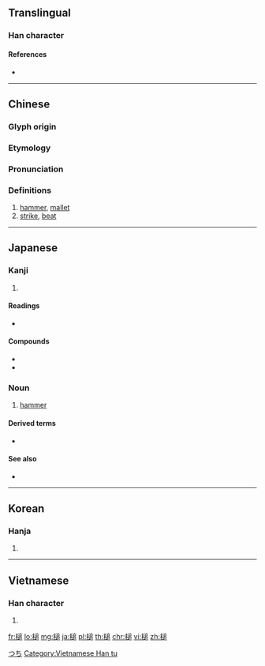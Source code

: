 {{character info/new}}
==Translingual==

===Han character===
{{Han char|rn=75|rad=木|as=10|sn=14|four=47937|canj=DYHR|ids=⿰木追}}

====References====
* {{Han ref|kx=0546.080|dkj=15318|dj=0933.220|hdz=21252.030|uh=69CC|ud=27084|bh=BA6C|bd=47724}}

----

==Chinese==
{{zh-forms}}

===Glyph origin===
{{Han etym}}

===Etymology===
{{rfe|zh|What relation is there between [[錘]], [[槌]], [[鎚]], and [[椎]]?}}

===Pronunciation===
{{zh-pron
|m=chuí
|c=ceoi4
|h=pfs=chhùi
|mn=thûi
|mc=y
|oc=y
|ma=
|cat=n,v
}}

===Definitions===
{{zh-hanzi}}

# [[hammer]], [[mallet]]
# [[strike]], [[beat]]

----

==Japanese==

===Kanji===
{{ja-kanji|grade=n|rs=木10}}

# {{defn|lang=ja|sort=木10}}

====Readings====
* {{ja-readings|on=[[つい]] (tsui)|kun=[[つち]] (tsuchi)}}

====Compounds====
* {{ja-r|破城槌|はじょうつい}}
* {{ja-r|金槌|かなづち}}

{{wikipedia|lang=ja}}

===Noun===
{{ja-noun|つち}}

# [[hammer]]

====Derived terms====
* {{ja-r|金槌|かなづち}}

====See also====
* {{ja-r|ハンマー}}

[[Category:ja:Tools|つち]]

----

==Korean==

===Hanja===
{{ko-hanja|hangeul=[[퇴]], [[추]]|eumhun=|rv=toe, chu|mr=t'oe, ch'u|y=thoy, chwu}}

# {{defn|lang=ko|sort=木10}}

----

==Vietnamese==

===Han character===
{{vi-readings|rs=木10| hanviet = [[dùi]], [[chùy]]}}

# {{defn|lang=vi|sort=木10}}

[[Category:Vietnamese Han tu]]

[[fr:槌]]
[[lo:槌]]
[[mg:槌]]
[[ja:槌]]
[[pl:槌]]
[[th:槌]]
[[chr:槌]]
[[vi:槌]]
[[zh:槌]]